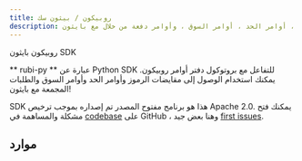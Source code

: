 ```yaml
---
title: روبيكون / بيثون سك
description: مقايضات الوصول ، أوامر الحد ، أوامر السوق ، وأوامر دفعة من خلال مع بايثون
---
```


روبيكون بايثون SDK

** rubi-py ** عبارة عن Python SDK للتفاعل مع بروتوكول دفتر أوامر روبيكون. يمكنك استخدام الوصول إلى مقايضات الرموز وأوامر الحد وأوامر السوق والطلبات المجمعة مع بايثون!

SDK هذا هو برنامج مفتوح المصدر تم إصداره بموجب ترخيص Apache 2.0. يمكنك فتح مشكلة والمساهمة في [codebase](https://github.com/RubiconDeFi/rubi-py) على GitHub ، وهنا بعض جيد [first issues](https://github.com/RubiconDeFi/rubi-py/issues?q=is%3Aissue+is%3Aopen+label%3A%22good+first+issue%22).

## موارد

<QuickLinks>
<QuickLink title="روبي-الحمر" icon="installation" href="https://github.com/RubiconDeFi/rubi-py" description="عرض بيثون سك على جيثب"></QuickLink>
<QuickLink title="المستندات" icon="presets" href="https://rubi.readthedocs.io/en/latest/" description="مستندات المطور لروبي"></QuickLink>
<QuickLink title="حزمة بايثون" icon="plugins" href="https://pypi.org/project/rubi/" description="تثبيت حزمة روبي على بيبي"></QuickLink>
<QuickLink
		title="أمثلة"
		icon="theming"
		href="https://github.com/RubiconDeFi/rubi-py/tree/master/rubi/docs/examples"
		description="بعض الأمثلة المفيدة للبدء مع روبي"
	></QuickLink>
</QuickLinks>